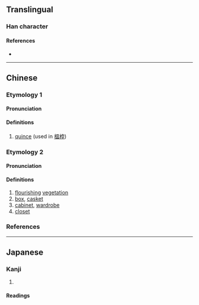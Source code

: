 {{also|榅}}
{{character info}}
==Translingual==

===Han character===
{{Han char|rn=75|rad=木|as=10|sn=14|four=|canj=DWOT|ids=⿰木𥁕}}

====References====
* {{Han ref|kx=0544.210|dkj=15277|dj=0932.050|hdz=21264.071|uh=69B2|ud=27058}}

----

==Chinese==
{{zh-forms|s=榅}}

===Etymology 1===

====Pronunciation====
{{zh-pron
|m=wēn
|c=wan1,wat1
|mc=
|oc=
|ma=
|cat=n
}}

====Definitions====
{{zh-hanzi}}

# [[quince]] (used in [[榲桲]])

===Etymology 2===

====Pronunciation====
{{zh-pron
|m=yùn
|c=
|cat=n
}}

====Definitions====
{{zh-hanzi}}

# [[flourish]]ing [[vegetation]]
# [[box]], [[casket]]
# [[cabinet]], [[wardrobe]]
# [[closet]]

===References===

----

==Japanese==

===Kanji===
{{ja-kanji|grade=|rs=木10}}

# {{rfdef|ja|sort=木10}}

====Readings====
{{ja-readings
|goon=おち<をち, おん<をん
|kanon=おつ<をつ, おん<をん
|kun=[[すぎ]] (sugi)}}